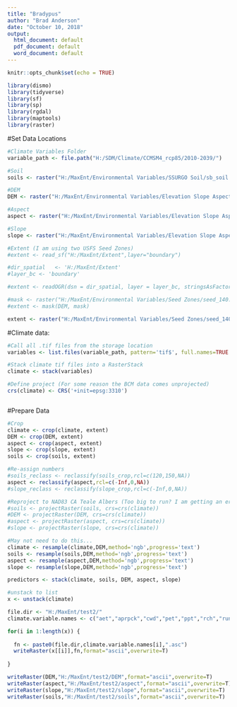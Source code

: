 ```yaml
---
title: "Bradypus"
author: "Brad Anderson"
date: "October 10, 2018"
output:
  html_document: default
  pdf_document: default
  word_document: default
---
```


```r
knitr::opts_chunk$set(echo = TRUE)
```

```r
library(dismo)
library(tidyverse)
library(sf)
library(sp)
library(rgdal)
library(maptools)
library(raster)


```

#Set Data Locations
```r

#Climate Variables Folder
variable_path <- file.path("H:/SDM/Climate/CCMSM4_rcp85/2010-2039/")

#Soil
soils <- raster("H:/MaxEnt/Environmental Variables/SSURGO Soil/sb_soil.tif")

#DEM
DEM <- raster("H:/MaxEnt/Environmental Variables/Elevation Slope Aspect/DEM.tif")

#Aspect
aspect <- raster("H:/MaxEnt/Environmental Variables/Elevation Slope Aspect/Aspect.tif")

#Slope
slope <- raster("H:/MaxEnt/Environmental Variables/Elevation Slope Aspect/Slope.tif")

#Extent (I am using two USFS Seed Zones)
#extent <- read_sf("H:/MaxEnt/Extent",layer="boundary")

#dir_spatial   <- 'H:/MaxEnt/Extent'
#layer_bc <- 'boundary'

#extent <- readOGR(dsn = dir_spatial, layer = layer_bc, stringsAsFactors = FALSE)

#mask <- raster("H:/MaxEnt/Environmental Variables/Seed Zones/seed_140.tif")
#extent <- mask(DEM, mask)

extent <- raster("H:/MaxEnt/Environmental Variables/Seed Zones/seed_140.tif")

```

#Climate data:
```r
#Call all .tif files from the storage location
variables <- list.files(variable_path, pattern='tif$', full.names=TRUE )

#Stack climate tif files into a RasterStack
climate <- stack(variables)

#Define project (For some reason the BCM data comes unprojected)
crs(climate) <- CRS('+init=epsg:3310')



```

#Prepare Data
```r
#Crop
climate <- crop(climate, extent)
DEM <- crop(DEM, extent)
aspect <- crop(aspect, extent)
slope <- crop(slope, extent)
soils <- crop(soils, extent)

#Re-assign numbers
#soils_reclass <- reclassify(soils_crop,rcl=c(120,150,NA))
aspect <- reclassify(aspect,rcl=c(-Inf,0,NA))
#slope_reclass <- reclassify(slope_crop,rcl=c(-Inf,0,NA))

#Reproject to NAD83 CA Teale Albers (Too big to run? I am getting an error...)
#soils <- projectRaster(soils, crs=crs(climate))
#DEM <- projectRaster(DEM, crs=crs(climate))
#aspect <- projectRaster(aspect, crs=crs(climate))
#slope <- projectRaster(slope, crs=crs(climate))


```

```r

#May not need to do this...
climate <- resample(climate,DEM,method='ngb',progress='text')
soils <- resample(soils,DEM,method='ngb',progress='text')
aspect <- resample(aspect,DEM,method='ngb',progress='text')
slope <- resample(slope,DEM,method='ngb',progress='text')

predictors <- stack(climate, soils, DEM, aspect, slope)


```

```r

#unstack to list
x <- unstack(climate)

file.dir <- "H:/MaxEnt/test2/"
climate.variable.names <- c("aet","aprpck","cwd","pet","ppt","rch","run","tmn","tmx")

for(i in 1:length(x)) {
  
  fn <- paste0(file.dir,climate.variable.names[i],".asc")
  writeRaster(x[[i]],fn,format="ascii",overwrite=T)
  
}


```

```r
writeRaster(DEM,"H:/MaxEnt/test2/DEM",format="ascii",overwrite=T)
writeRaster(aspect,"H:/MaxEnt/test2/aspect",format="ascii",overwrite=T)
writeRaster(slope,"H:/MaxEnt/test2/slope",format="ascii",overwrite=T)
writeRaster(soils,"H:/MaxEnt/test2/soils",format="ascii",overwrite=T)

```


